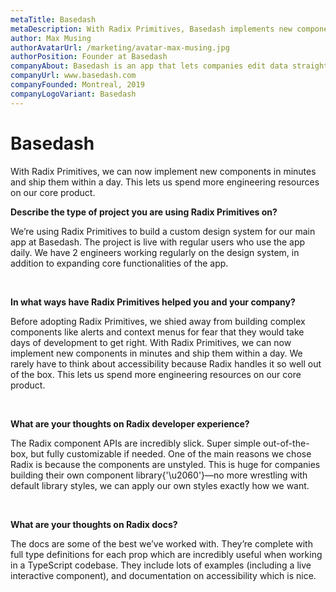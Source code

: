 ```yaml
---
metaTitle: Basedash
metaDescription: With Radix Primitives, Basedash implements new components in minutes, so they can spend more engineering resources on the core product.
author: Max Musing
authorAvatarUrl: /marketing/avatar-max-musing.jpg
authorPosition: Founder at Basedash
companyAbout: Basedash is an app that lets companies edit data straight from their production database with the ease of a spreadsheet.
companyUrl: www.basedash.com
companyFounded: Montreal, 2019
companyLogoVariant: Basedash
---
```


# Basedash

<HeroQuote>
  With Radix Primitives, we can now implement new components in minutes and ship
  them within a day. This lets us spend more engineering resources on our core
  product.
</HeroQuote>

**Describe the type of project you are using Radix Primitives on?**

We’re using Radix Primitives to build a custom design system for our main app at Basedash. The project is live with regular users who use the app daily. We have 2 engineers working regularly on the design system, in addition to expanding core functionalities of the app.

<br />

**In what ways have Radix Primitives helped you and your company?**

Before adopting Radix Primitives, we shied away from building complex components like alerts and context menus for fear that they would take days of development to get right. With Radix Primitives, we can now implement new components in minutes and ship them within a day. We rarely have to think about accessibility because Radix handles it so well out of the box. This lets us spend more engineering resources on our core product.

<br />

**What are your thoughts on Radix developer experience?**

The Radix component APIs are incredibly slick. Super simple out-of-the-box, but fully customizable if needed.
One of the main reasons we chose Radix is because the components are unstyled. This is huge for companies building their own component library{'\u2060'}—no more wrestling with default library styles, we can apply our own styles exactly how we want.

<br />

**What are your thoughts on Radix docs?**

The docs are some of the best we’ve worked with. They’re complete with full type definitions for each prop which are incredibly useful when working in a TypeScript codebase. They include lots of examples (including a live interactive component), and documentation on accessibility which is nice.
